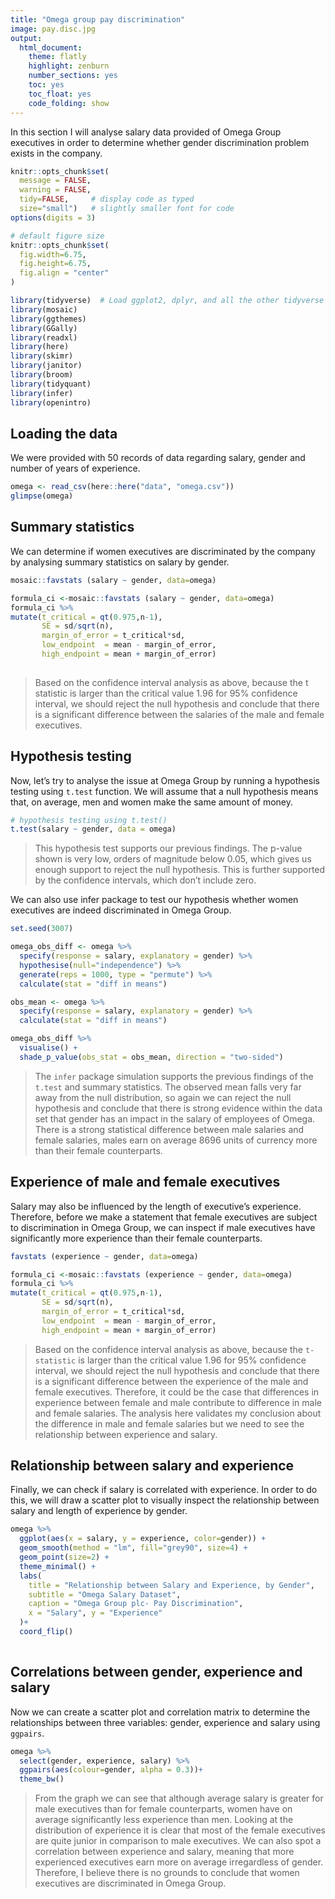 ```yaml
---
title: "Omega group pay discrimination"
image: pay.disc.jpg
output:
  html_document:
    theme: flatly
    highlight: zenburn
    number_sections: yes
    toc: yes
    toc_float: yes
    code_folding: show
---
```


In this section I will analyse salary data provided of Omega Group executives in order to determine whether gender discrimination problem exists in the company.

```r
knitr::opts_chunk$set(
  message = FALSE, 
  warning = FALSE, 
  tidy=FALSE,     # display code as typed
  size="small")   # slightly smaller font for code
options(digits = 3)

# default figure size
knitr::opts_chunk$set(
  fig.width=6.75, 
  fig.height=6.75,
  fig.align = "center"
)
```

```r
library(tidyverse)  # Load ggplot2, dplyr, and all the other tidyverse packages
library(mosaic)
library(ggthemes)
library(GGally)
library(readxl)
library(here)
library(skimr)
library(janitor)
library(broom)
library(tidyquant)
library(infer)
library(openintro)
```

## Loading the data

We were provided with 50 records of data regarding salary, gender and number of years of experience.

```r
omega <- read_csv(here::here("data", "omega.csv"))
glimpse(omega) 
```

## Summary statistics

We can determine if women executives are discriminated by the company by analysing summary statistics on salary by gender.

```r
mosaic::favstats (salary ~ gender, data=omega)

formula_ci <-mosaic::favstats (salary ~ gender, data=omega) 
formula_ci %>% 
mutate(t_critical = qt(0.975,n-1),
       SE = sd/sqrt(n),
       margin_of_error = t_critical*sd,
       low_endpoint  = mean - margin_of_error,
       high_endpoint = mean + margin_of_error)
       

```

> Based on the confidence interval analysis as above, because the t statistic is larger than the critical value 1.96 for 95% confidence interval, we should reject the null hypothesis and conclude that there is a significant difference between the salaries of the male and female executives.

## Hypothesis testing

Now, let's try to analyse the issue at Omega Group by running a hypothesis testing using `t.test` function. We will assume that a null hypothesis means that, on average, men and women make the same amount of money.

```r
# hypothesis testing using t.test() 
t.test(salary ~ gender, data = omega)
```

> This hypothesis test supports our previous findings. The p-value shown is very low, orders of magnitude below 0.05, which gives us enough support to reject the null hypothesis. This is further supported by the confidence intervals, which don't include zero.

We can also use infer package to test our hypothesis whether women executives are indeed discriminated in Omega Group.

```r
set.seed(3007)

omega_obs_diff <- omega %>%
  specify(response = salary, explanatory = gender) %>%
  hypothesise(null="independence") %>% 
  generate(reps = 1000, type = "permute") %>% 
  calculate(stat = "diff in means")

obs_mean <- omega %>%
  specify(response = salary, explanatory = gender) %>%
  calculate(stat = "diff in means")

omega_obs_diff %>% 
  visualise() +
  shade_p_value(obs_stat = obs_mean, direction = "two-sided")
```

> The `infer` package simulation supports the previous findings of the `t.test` and summary statistics. The observed mean falls very far away from the null distribution, so again we can reject the null hypothesis and conclude that there is strong evidence within the data set that gender has an impact in the salary of employees of Omega. There is a strong statistical difference between male salaries and female salaries, males earn on average 8696 units of currency more than their female counterparts.

## Experience of male and female executives

Salary may also be influenced by the length of executive's experience. Therefore, before we make a statement that female executives are subject to discrimination in Omega Group, we can inspect if male executives have significantly more experience than their female counterparts.

```r

favstats (experience ~ gender, data=omega)

formula_ci <-mosaic::favstats (experience ~ gender, data=omega) 
formula_ci %>% 
mutate(t_critical = qt(0.975,n-1),
       SE = sd/sqrt(n),
       margin_of_error = t_critical*sd,
       low_endpoint  = mean - margin_of_error,
       high_endpoint = mean + margin_of_error)

```

> Based on the confidence interval analysis as above, because the `t-statistic` is larger than the critical value 1.96 for 95% confidence interval, we should reject the null hypothesis and conclude that there is a significant difference between the experience of the male and female executives. Therefore, it could be the case that differences in experience between female and male contribute to difference in male and female salaries. The analysis here validates my conclusion about the difference in male and female salaries but we need to see the relationship between experience and salary.

## Relationship between salary and experience

Finally, we can check if salary is correlated with experience. In order to do this, we will draw a scatter plot to visually inspect the relationship between salary and length of experience by gender.

```r

omega %>% 
  ggplot(aes(x = salary, y = experience, color=gender)) +
  geom_smooth(method = "lm", fill="grey90", size=4) + 
  geom_point(size=2) +
  theme_minimal() +
  labs(
    title = "Relationship between Salary and Experience, by Gender",
    subtitle = "Omega Salary Dataset",
    caption = "Omega Group plc- Pay Discrimination",
    x = "Salary", y = "Experience"
  )+ 
  coord_flip()
  
```

## Correlations between gender, experience and salary

Now we can create a scatter plot and correlation matrix to determine the relationships between three variables: gender, experience and salary using `ggpairs`.

```r
omega %>% 
  select(gender, experience, salary) %>% 
  ggpairs(aes(colour=gender, alpha = 0.3))+
  theme_bw()
```

> From the graph we can see that although average salary is greater for male executives than for female counterparts, women have on average significantly less experience than men. Looking at the distribution of experience it is clear that most of the female executives are quite junior in comparison to male executives. We can also spot a correlation between experience and salary, meaning that more experienced executives earn more on average irregardless of gender. Therefore, I believe there is no grounds to conclude that women executives are discriminated in Omega Group.
